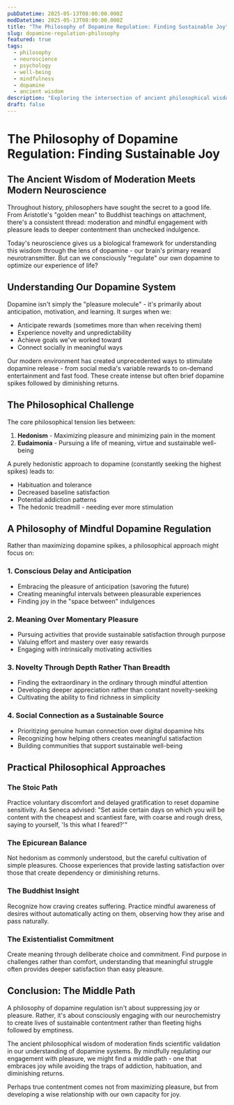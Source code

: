 ```yaml
---
pubDatetime: 2025-05-13T08:00:00.000Z
modDatetime: 2025-05-13T08:00:00.000Z
title: "The Philosophy of Dopamine Regulation: Finding Sustainable Joy"
slug: dopamine-regulation-philosophy
featured: true
tags:
  - philosophy
  - neuroscience
  - psychology
  - well-being
  - mindfulness
  - dopamine
  - ancient wisdom
description: "Exploring the intersection of ancient philosophical wisdom and modern neuroscience, examining how we can mindfully regulate our dopamine system for sustainable well-being and deeper contentment."
draft: false
---
```


# The Philosophy of Dopamine Regulation: Finding Sustainable Joy

## The Ancient Wisdom of Moderation Meets Modern Neuroscience

Throughout history, philosophers have sought the secret to a good life. From Aristotle's "golden mean" to Buddhist teachings on attachment, there's a consistent thread: moderation and mindful engagement with pleasure leads to deeper contentment than unchecked indulgence.

Today's neuroscience gives us a biological framework for understanding this wisdom through the lens of dopamine - our brain's primary reward neurotransmitter. But can we consciously "regulate" our own dopamine to optimize our experience of life?

## Understanding Our Dopamine System

Dopamine isn't simply the "pleasure molecule" - it's primarily about anticipation, motivation, and learning. It surges when we:
- Anticipate rewards (sometimes more than when receiving them)
- Experience novelty and unpredictability
- Achieve goals we've worked toward
- Connect socially in meaningful ways

Our modern environment has created unprecedented ways to stimulate dopamine release - from social media's variable rewards to on-demand entertainment and fast food. These create intense but often brief dopamine spikes followed by diminishing returns.

## The Philosophical Challenge

The core philosophical tension lies between:

1. **Hedonism** - Maximizing pleasure and minimizing pain in the moment
2. **Eudaimonia** - Pursuing a life of meaning, virtue and sustainable well-being

A purely hedonistic approach to dopamine (constantly seeking the highest spikes) leads to:
- Habituation and tolerance
- Decreased baseline satisfaction
- Potential addiction patterns
- The hedonic treadmill - needing ever more stimulation

## A Philosophy of Mindful Dopamine Regulation

Rather than maximizing dopamine spikes, a philosophical approach might focus on:

### 1. **Conscious Delay and Anticipation**
- Embracing the pleasure of anticipation (savoring the future)
- Creating meaningful intervals between pleasurable experiences
- Finding joy in the "space between" indulgences

### 2. **Meaning Over Momentary Pleasure**
- Pursuing activities that provide sustainable satisfaction through purpose
- Valuing effort and mastery over easy rewards
- Engaging with intrinsically motivating activities

### 3. **Novelty Through Depth Rather Than Breadth**
- Finding the extraordinary in the ordinary through mindful attention
- Developing deeper appreciation rather than constant novelty-seeking
- Cultivating the ability to find richness in simplicity

### 4. **Social Connection as a Sustainable Source**
- Prioritizing genuine human connection over digital dopamine hits
- Recognizing how helping others creates meaningful satisfaction
- Building communities that support sustainable well-being

## Practical Philosophical Approaches

### The Stoic Path
Practice voluntary discomfort and delayed gratification to reset dopamine sensitivity. As Seneca advised: "Set aside certain days on which you will be content with the cheapest and scantiest fare, with coarse and rough dress, saying to yourself, 'Is this what I feared?'"

### The Epicurean Balance
Not hedonism as commonly understood, but the careful cultivation of simple pleasures. Choose experiences that provide lasting satisfaction over those that create dependency or diminishing returns.

### The Buddhist Insight
Recognize how craving creates suffering. Practice mindful awareness of desires without automatically acting on them, observing how they arise and pass naturally.

### The Existentialist Commitment
Create meaning through deliberate choice and commitment. Find purpose in challenges rather than comfort, understanding that meaningful struggle often provides deeper satisfaction than easy pleasure.

## Conclusion: The Middle Path

A philosophy of dopamine regulation isn't about suppressing joy or pleasure. Rather, it's about consciously engaging with our neurochemistry to create lives of sustainable contentment rather than fleeting highs followed by emptiness.

The ancient philosophical wisdom of moderation finds scientific validation in our understanding of dopamine systems. By mindfully regulating our engagement with pleasure, we might find a middle path - one that embraces joy while avoiding the traps of addiction, habituation, and diminishing returns.

Perhaps true contentment comes not from maximizing pleasure, but from developing a wise relationship with our own capacity for joy. 